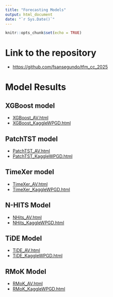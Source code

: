 ```yaml
---
title: "Forecasting Models"
output: html_document
date: "`r Sys.Date()`"
---
```


```r
knitr::opts_chunk$set(echo = TRUE)
```

# Link to the repository 

+ [https://github.com/fsansegundo/tfm_cc_2025](https://github.com/fsansegundo/tfm_cc_2025)

# Model Results

## XGBoost model

+ [XGBoost_AV.html](./models/XGBoost/XGBoost_AV.html)
+ [XGBoost_KaggleWPGD.html](./models/XGBoost/XGBoost_KaggleWPGD.html)


## PatchTST model

+ [PatchTST_AV.html](./models/PatchTST/PatchTST_AV.html)
+ [PatchTST_KaggleWPGD.html](./models/PatchTST/PatchTST_KaggleWPGD.html)

## TimeXer model

+ [TimeXer_AV.html](./models/TimeXer/TimeXer_AV.html)
+ [TimeXer_KaggleWPGD.html](./models/TimeXer/TimeXer_KaggleWPGD.html)


## N-HITS Model

+ [NHits_AV.html](./models/NHITS/NHits_AV.html)
+ [NHits_KaggleWPGD.html](./models/NHITS/NHits_KaggleWPGD.html)


## TiDE Model

+ [TiDE_AV.html](./models/TIDE/TiDE_AV.html)
+ [TiDE_KaggleWPGD.html](./models/TIDE/TiDE_KaggleWPGD.html)


## RMoK Model

+ [RMoK_AV.html](./models/RMoK/RMoK_AV.html)
+ [RMoK_KaggleWPGD.html](./models/RMoK/RMoK_KaggleWPGD.html)









